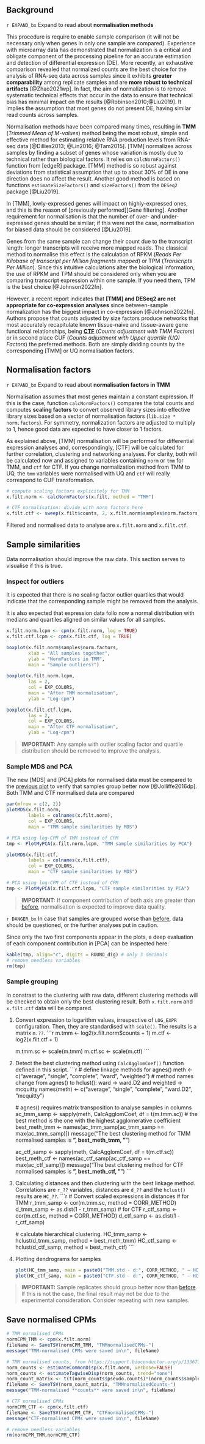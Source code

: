 ## Background {#normBkg}

[START EXPANDIBLE]: #
`r EXPAND_bx` Expand to read about <b>normalisation methods</b></summary>

This procedure is require to enable sample comparison (it will not be necessary only when genes in only one sample are compared). Experience with microarray data has demonstrated that normalization is a critical and obligate component of the processing pipeline for an accurate estimation and detection of differential expression (DE). More recently, an exhaustive comparison revealed that normalized counts are the best choice for the analysis of RNA-seq data across samples since it exhibits **greater comparability** among replicate samples and are **more robust to technical artifacts** [@Zhao2021wp]. In fact, the aim of normalization is to remove systematic technical effects that occur in the data to ensure that technical bias has minimal impact on the results [@Robinson2010;@Liu2019]. It implies the assumption that most genes do not present DE, having similar read counts across samples.


Normalisation methods have been compared many times, resulting in **TMM** (_Trimmed Mean of M-values_) method being the most robust, simple and effective method for estimating relative RNA production levels from RNA-seq data [@Dillies2013; @Lin2016; @Tam2015]. [TMM] normalizes across samples by finding a subset of genes whose variation is mostly due to technical rather than biological factors. It relies on `calcNormFactors()` function from [edgeR] package. [TMM] method is so robust against deviations from statistical assumption that up to about 30% of DE in one direction does no affect the result. Another good method is based on functions `estimateSizeFactors()` and `sizeFactors()` from the `DESeq2` package [@Liu2019]. 


In [TMM], lowly-expressed genes will impact on highly-expressed ones, and this is the reason of [previously performed][Gene filtering]. Another requirement for normalisation is that the number of over- and under-expressed genes should be similar; if this were not the case, normalisation for biased data should be considered [@Liu2019].

Genes from the same sample can change their count due to the transcript length: longer transcripts will receive more mapped reads. The classical method to normalise this effect is the calculation of RPKM (_Reads Per Kilobase of transcript per Million fragments mapped_) or TPM (_Transcripts Per Million_). Since this intuitive calculations alter the biological information, the use of RPKM and TPM should be considered only when you are comparing transcript expression within one sample. If you need them, TPM is the best choice [@Johnson2022fn].

However, a recent report indicates that **[TMM] and DESeq2 are not appropriate for co-expression analyses** since between-sample normalization has the biggest impact in co-expression [@Johnson2022fn]. Authors propose that counts adjusted by size factors produce networks that most accurately recapitulate known tissue-naive and tissue-aware gene functional relationships, being **[CTF](https://github.com/krishnanlab/RNAseq_coexpression)** (_Counts adjustment with TMM Factors_) or in second place CUF (_Counts adjustment with Upper quartile (UQ) Factors_) the preferred methods. Both are simply dividing counts by the corresponding [TMM] or UQ normalisation factors.

</details> 
[END EXPANDIBLE]: #



## Normalisation factors

[START EXPANDIBLE]: #
`r EXPAND_bx` Expand to read about <b>normalisation factors in TMM</b></summary>

Normalisation assumes that most genes maintain a constant expression. If this is the case, function `calcNormFactors()` compares the total counts and computes **scaling factors** to convert observed library sizes into effective library sizes based on a vector of normalisation factors (`lib.size * norm.factors`). For symmetry, normalization factors are adjusted to multiply to 1, hence good data are expected to have closer to 1 factors. 

</details> 
[END EXPANDIBLE]: #

As explained above, [TMM] normalisation will be performed for differential expression analyses and, correspondingly, [CTF] will be calculated for further correlation, clustering and networking analyses. For clarity, both will be calculated now and assigned to variables containing `norm` or `tmm` for TMM, and `ctf` for CTF. If you change normalization method from TMM to UQ, the `tmm` variables were normalised with UQ and `ctf` will really correspond to CUF transformation.

```r
# compute scaling factors explicitely for TMM
x.filt.norm <- calcNormFactors(x.filt, method = "TMM")

# CTF normalisation: divide with norm factors here
x.filt.ctf <- sweep(x.filt$counts, 2, x.filt.norm$samples$norm.factors, "/")
```

Filtered and normalised data to analyse are `x.filt.norm` and `x.filt.ctf`.



## Sample similarities  {.tabset .tabset-fade .tabset-pills}

Data normalisation should improve the raw data. This section serves to visualise if this is true.

### Inspect for outliers {-}

It is expected that there is no scaling factor outlier quartiles that would indicate that the corresponding sample might be removed from the analysis.

It is also expected that expression data follo now a normal distribution with medians and quartiles aligned on similar values for all samples.

```r
x.filt.norm.lcpm <- cpm(x.filt.norm, log = TRUE)
x.filt.ctf.lcpm <- cpm(x.filt.ctf, log = TRUE)

boxplot(x.filt.norm$samples$norm.factors, 
        xlab = "All samples together", 
        ylab = "NormFactors in TMM", 
        main = "Sample outliers?")
        
boxplot(x.filt.norm.lcpm, 
        las = 2, 
        col = EXP_COLORS, 
        main = "After TMM normalisation", 
        ylab = "Log-cpm")

boxplot(x.filt.ctf.lcpm, 
        las = 2, 
        col = EXP_COLORS, 
        main = "After CTF normalisation", 
        ylab = "Log-cpm")
```

> **IMPORTANT:** Any sample with outlier scaling factor and quartile distribution should be removed to improve the analysis.



### Sample MDS and PCA {-}

The new [MDS] and [PCA] plots for normalised data must be compared to the [previous plot](#filterdSizeMDSPCA) to verify that samples group better now [@Jolliffe2016dp]. Both TMM and CTF normalised data are compared


```r
par(mfrow = c(2, 2))
plotMDS(x.filt.norm, 
        labels = colnames(x.filt.norm), 
        col = EXP_COLORS,
        main = "TMM sample similarities by MDS")

# PCA using log-CPM of TMM instead of CPM
tmp <- PlotMyPCA(x.filt.norm.lcpm, "TMM sample similarities by PCA")

plotMDS(x.filt.ctf, 
        labels = colnames(x.filt.ctf), 
        col = EXP_COLORS,
        main = "CTF sample similarities by MDS")

# PCA using log-CPM of CTF instead of CPM
tmp <- PlotMyPCA(x.filt.ctf.lcpm, "CTF sample similarities by PCA")
```

> **IMPORTANT:** If component contribution of both axis are greater than [before](#filterdSizeMDSPCA), normalisation is expected to improve data quality.

`r DANGER_bx`
In case that samples are grouped worse than [before](#filterdSizeMDSPCA), data should be questioned, or the further analyses put in caution.
</div>

Since only the two first components appear in the plots, a deep evaluation of each component contribution in [PCA] can be inspected here:

```r
kable(tmp, align="c", digits = ROUND_dig) # only 3 decimals
# remove needless variables
rm(tmp)
```




### Sample grouping {-}

In constrast to the clustering with raw data, different clustering methods will be checked to obtain only the best clustering result. Both `x.filt.norm` and `x.filt.ctf` data will be compared.

1. Convert expression to logarithm values, irrespective of `LOG_EXPR` configuration. Then, they are standardised with `scale()`. The results is a matrix `m.??`.
    ```r
    m.tmm <- log2(x.filt.norm$counts + 1)
    m.ctf <- log2(x.filt.ctf + 1)
    
    m.tmm.sc <- scale(m.tmm)
    m.ctf.sc <- scale(m.ctf)
    ```

2. Detect the best clustering method using `CalcAgglomCoef()` function defined in this script. 
    ```r
    # define linkage methods for agnes()
    meth <- c("average", "single", "complete", "ward", "weighted")
    # method names change from agnes() to hclust(): ward -> ward.D2 and weighted -> mcquitty
    names(meth) <- c("average", "single", "complete", "ward.D2", "mcquitty")

    # agnes() requires matrix transposition to analyse samples in columns
    ac_tmm_samp <- sapply(meth, CalcAgglomCoef, df = t(m.tmm.sc))
    # the best method is the one with the highest agglomerative coefficient
    best_meth_tmm <- names(ac_tmm_samp[ac_tmm_samp == max(ac_tmm_samp)])
    message("The best clustering method for TMM normalised samples is **", best_meth_tmm, "**")
    
    ac_ctf_samp <- sapply(meth, CalcAgglomCoef, df = t(m.ctf.sc))
    best_meth_ctf <- names(ac_ctf_samp[ac_ctf_samp == max(ac_ctf_samp)])
    message("The best clustering method for CTF normalised samples is **", best_meth_ctf, "**")
    ```

3. Calculating distances and then clustering with the best linkage method. Correlations are `r_??` variables, distances are `d_??` and the `hclust()` results are `HC_??`.
    ```r
    # Convert scaled expressions in distances
    # for TMM
    r_tmm_samp <- cor(m.tmm.sc, method = CORR_METHOD)
    d_tmm_samp <- as.dist(1 - r_tmm_samp)
    # for CTF
    r_ctf_samp <- cor(m.ctf.sc, method = CORR_METHOD)
    d_ctf_samp <- as.dist(1 - r_ctf_samp)
    
    # calculate hierarchical clustering.
    HC_tmm_samp <- hclust(d_tmm_samp, method = best_meth_tmm)
    HC_ctf_samp <- hclust(d_ctf_samp, method = best_meth_ctf)
    ```

4. Plotting dendrograms for samples

    ```r
    plot(HC_tmm_samp, main = paste0("TMM.std - d:", CORR_METHOD, " — HC: ", best_meth_tmm))
    plot(HC_ctf_samp, main = paste0("CTF.std - d:", CORR_METHOD, " — HC: ", best_meth_ctf))
    ```


> **IMPORTANT:** Sample replicates should group better now than [before](#clustering). If this is not the case, the final result may not be due to the experimental consideration. Consider repeating with new samples.



## Save normalised CPMs

```r
# TMM normalised CPMs
normCPM_TMM <- cpm(x.filt.norm)
fileName <- SaveTSV(normCPM_TMM, "TMMnormalisedCPMs-")
message("TMM-normalised CPMs were saved in\n", fileName)

# TMM normalised counts, from https://support.bioconductor.org/p/133671/
norm_counts <- estimateCommonDisp(x.filt.norm, verbose=FALSE)
norm_counts <- estimateTagwiseDisp(norm_counts, trend="none")
norm_count_matrix <- t(t(norm_counts$pseudo.counts)*(norm_counts$samples$norm.factors))
fileName <- SaveTSV(norm_count_matrix, "TMMnormalisedCounts-")
message("TMM-normalised **counts** were saved in\n", fileName)

# CTF normalised CPMs
normCPM_CTF <- cpm(x.filt.ctf)
fileName <- SaveTSV(normCPM_CTF, "CTFnormalisedCPMs-")
message("CTF-normalised CPMs were saved in\n", fileName)

# remove needless variables
rm(normCPM_TMM,normCPM_CTF)
```

